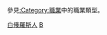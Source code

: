 {{Catnav|頁面分類|各種主題的頁面分類|按國家分類|各國人物|白俄羅斯人}}
{{Catnav|頁面分類|人物|職業|按职业分类的各国人物}}
{{Catnav|頁面分類|人物|各國人物|白俄羅斯人}}

參見[[:Category:職業|:Category:職業]]中的職業類型。
{{Commons category|People of Belarus by occupation}}

[[Category:白俄羅斯人|]]
[[Category:各職業諸國人物|B]]